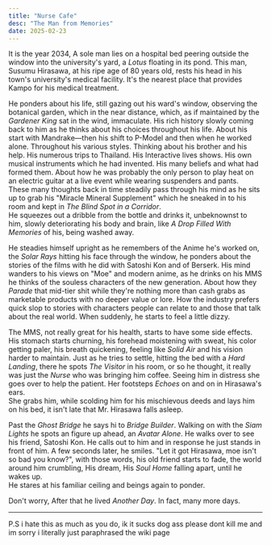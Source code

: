 ```yaml
---
title: "Nurse Cafe"
desc: "The Man from Memories"
date: 2025-02-23
---
```


It is the year 2034, A sole man lies on a hospital bed peering outside the window into the university's yard, a _Lotus_ floating in its pond. This man, Susumu Hirasawa, at his ripe age of 80 years old, rests his head in his town's university's medical facility. It's the nearest place that provides Kampo for his medical treatment.

He ponders about his life, still gazing out his ward's window, observing the botanical garden, which in the near distance, which, as if maintained by the _Gardener King_ sat in the wind, immaculate. His rich history slowly coming back to him as he thinks about his choices throughout his life.
About his start with Mandrake—then his shift to P-Model and then when he worked alone. Throughout his various styles. Thinking about his brother and his help. His numerous trips to Thailand. His Interactive lives shows. His own musical instruments which he had invented. His many beliefs and what had formed them. About how he was probably the only person to play heat on an electric guitar at a live event while wearing suspenders and pants.  
These many thoughts back in time steadily pass through his mind as he sits up to grab his "Miracle Mineral Supplement" which he sneaked in to his room and kept in _The Blind Spot in a Corridor_.  
He squeezes out a dribble from the bottle and drinks it, unbeknownst to him, slowly deteriorating his body and brain, like _A Drop Filled With Memories_ of his, being washed away.

He steadies himself upright as he remembers of the Anime he's worked on, the _Solar Rays_ hitting his face through the window, he ponders about the stories of the films with he did with Satoshi Kon and of Berserk. His mind wanders to his views on "Moe" and modern anime, as he drinks on his MMS he thinks of the souless characters of the new generation. About how they _Parade_ that mid-tier shit while they're nothing more than cash grabs as marketable products with no deeper value or lore. How the industry prefers quick slop to stories with characters people can relate to and those that talk about the real world. When suddenly, he starts to feel a little dizzy.

The MMS, not really great for his health, starts to have some side effects. His stomach starts churning, his forehead moistening with sweat, his color getting paler, his breath quickening, feeling like _Solid Air_ and his vision harder to maintain. Just as he tries to settle, hitting the bed with a _Hard Landing_, there he spots _The Visitor_ in his room, or so he thought, it really was just the _Nurse_ who was bringing him coffee. Seeing him in distress she goes over to help the patient. Her footsteps _Echoes_ on and on in Hirasawa's ears.  
She grabs him, while scolding him for his mischievous deeds and lays him on his bed, it isn't late that Mr. Hirasawa falls asleep.

Past the _Ghost Bridge_ he says hi to _Bridge Builder_. Walking on with the _Siam Lights_ he spots an figure up ahead, an _Avatar Alone_. He walks over to see his friend, Satoshi Kon. He calls out to him and in response he just stands in front of him. A few seconds later, he smiles. "Let it got Hirasawa, moe isn't so bad you know?", with those words, his old friend starts to fade, the world around him crumbling, His dream, His _Soul Home_ falling apart, until he wakes up.  
He stares at his familiar ceiling and beings again to ponder.

Don't worry, After that he lived _Another Day_. In fact, many more days.

---

P.S i hate this as much as you do, ik it sucks dog ass please dont kill me and im sorry i literally just paraphrased the wiki page
